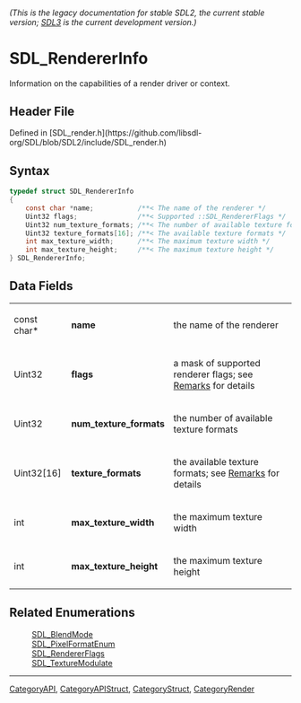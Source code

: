 ====== (This is the legacy documentation for stable SDL2, the current stable version; [https://wiki.libsdl.org/SDL3/ SDL3] is the current development version.) ======
= SDL_RendererInfo =

Information on the capabilities of a render driver or context.

== Header File ==

Defined in [SDL_render.h](https://github.com/libsdl-org/SDL/blob/SDL2/include/SDL_render.h)

== Syntax ==

<syntaxhighlight lang='c'>
typedef struct SDL_RendererInfo
{
    const char *name;           /**< The name of the renderer */
    Uint32 flags;               /**< Supported ::SDL_RendererFlags */
    Uint32 num_texture_formats; /**< The number of available texture formats */
    Uint32 texture_formats[16]; /**< The available texture formats */
    int max_texture_width;      /**< The maximum texture width */
    int max_texture_height;     /**< The maximum texture height */
} SDL_RendererInfo;</syntaxhighlight>

== Data Fields ==

{|
|const char*
|'''name'''
|the name of the renderer
|-
|Uint32
|'''flags'''
|a mask of supported renderer flags; see [[#flags|Remarks]] for details
|-
|Uint32
|'''num_texture_formats'''
|the number of available texture formats
|-
|Uint32[16]
|'''texture_formats'''
|the available texture formats; see [[#texture_formats|Remarks]] for details
|-
|int
|'''max_texture_width'''
|the maximum texture width
|-
|int
|'''max_texture_height'''
|the maximum texture height
|}

== Related Enumerations ==

:[[SDL_BlendMode]]
:[[SDL_PixelFormatEnum]]
:[[SDL_RendererFlags]]
:[[SDL_TextureModulate]]

----
[[CategoryAPI]], [[CategoryAPIStruct]], [[CategoryStruct]], [[CategoryRender]]


